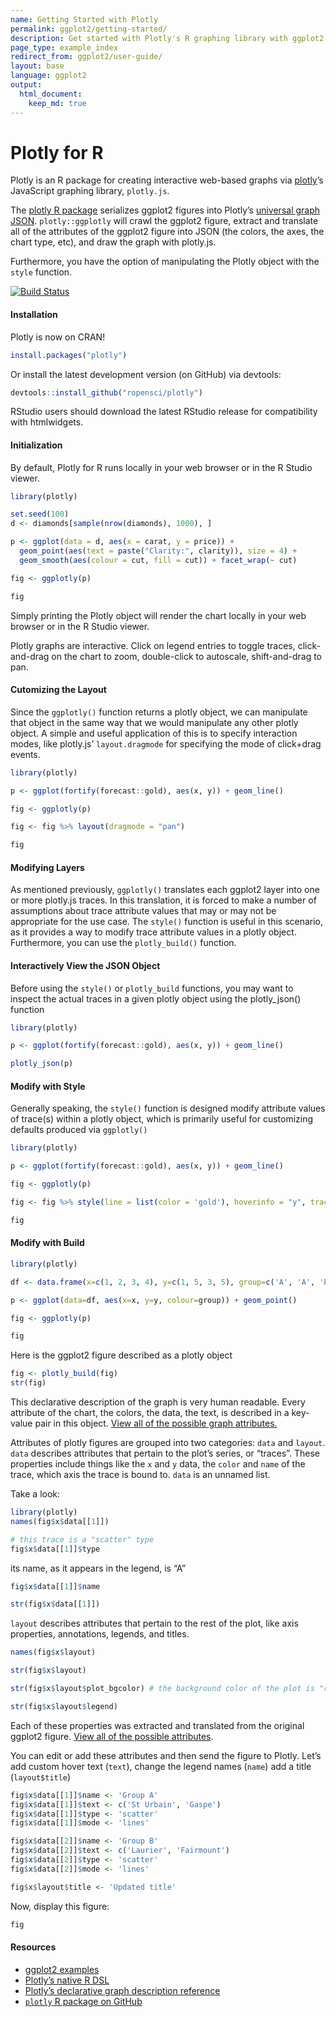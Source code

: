 ```yaml
---
name: Getting Started with Plotly
permalink: ggplot2/getting-started/
description: Get started with Plotly's R graphing library with ggplot2 to make interactive, publication-quality graphs online.
page_type: example_index
redirect_from: ggplot2/user-guide/
layout: base
language: ggplot2
output:
  html_document:
    keep_md: true
---
```

# Plotly for R

Plotly is an R package for creating interactive web-based graphs via [plotly](https://plotly.com/)'s JavaScript graphing library, `plotly.js`.

The [plotly R package](https://github.com/ropensci/plotly) serializes ggplot2 figures into Plotly's <a target="_blank" href="http://plot.ly/r/reference/">universal graph JSON</a>. `plotly::ggplotly` will crawl the ggplot2 figure, extract and translate all of the attributes of the ggplot2 figure into JSON (the colors, the axes, the chart type, etc), and draw the graph with plotly.js. 

Furthermore, you have the option of manipulating the Plotly object with the `style` function.

<a href="https://travis-ci.org/ropensci/plotly">
    <img alt="Build Status" style="margin: 0;" src="https://travis-ci.org/ropensci/plotly.png?branch=master">
</a>

#### Installation

Plotly is now on CRAN!


```r
install.packages("plotly")
```

Or install the latest development version (on GitHub) via devtools:


```r
devtools::install_github("ropensci/plotly")
```

RStudio users should download the latest RStudio release for compatibility with htmlwidgets.

#### Initialization

By default, Plotly for R runs locally in your web browser or in the R Studio viewer.


```r
library(plotly)

set.seed(100)
d <- diamonds[sample(nrow(diamonds), 1000), ]

p <- ggplot(data = d, aes(x = carat, y = price)) +
  geom_point(aes(text = paste("Clarity:", clarity)), size = 4) +
  geom_smooth(aes(colour = cut, fill = cut)) + facet_wrap(~ cut)

fig <- ggplotly(p)

fig
```

Simply printing the Plotly object will render the chart locally in your web browser or in the R Studio viewer.

Plotly graphs are interactive. Click on legend entries to toggle traces, click-and-drag on the chart to zoom, double-click to autoscale, shift-and-drag to pan.

#### Cutomizing the Layout

Since the `ggplotly()` function returns a plotly object, we can manipulate that object in the same way that we would manipulate any other plotly object. A simple and useful application of this is to specify interaction modes, like plotly.js' `layout.dragmode` for specifying the mode of click+drag events.



```r
library(plotly)

p <- ggplot(fortify(forecast::gold), aes(x, y)) + geom_line()

fig <- ggplotly(p)

fig <- fig %>% layout(dragmode = "pan")

fig
```

#### Modifying Layers

As mentioned previously, `ggplotly()` translates each ggplot2 layer into one or more plotly.js traces. In this translation, it is forced to make a number of assumptions about trace attribute values that may or may not be appropriate for the use case. The `style()` function is useful in this scenario, as it provides a way to modify trace attribute values in a plotly object. Furthermore, you can use the `plotly_build()` function.

#### Interactively View the JSON Object

Before using the `style()` or `plotly_build` functions, you may want to inspect the actual traces in a given plotly object using the plotly_json() function


```r
library(plotly)

p <- ggplot(fortify(forecast::gold), aes(x, y)) + geom_line()

plotly_json(p)
```


#### Modify with Style

Generally speaking, the `style()` function is designed modify attribute values of trace(s) within a plotly object, which is primarily useful for customizing defaults produced via `ggplotly()`


```r
library(plotly)

p <- ggplot(fortify(forecast::gold), aes(x, y)) + geom_line()

fig <- ggplotly(p)

fig <- fig %>% style(line = list(color = 'gold'), hoverinfo = "y", traces = 1)

fig
```

#### Modify with Build


```r
library(plotly)

df <- data.frame(x=c(1, 2, 3, 4), y=c(1, 5, 3, 5), group=c('A', 'A', 'B', 'B'))

p <- ggplot(data=df, aes(x=x, y=y, colour=group)) + geom_point()

fig <- ggplotly(p)

fig
```

Here is the ggplot2 figure described as a plotly object


```r
fig <- plotly_build(fig)
str(fig)
```

This declarative description of the graph is very human readable. Every attribute of the chart, the colors, the data, the text, is described in a key-value pair in this object. [View all of the possible graph attributes.](https://plotly.com/r/reference)

Attributes of plotly figures are grouped into two categories: `data` and `layout`. `data` describes attributes that pertain to the plot's series, or "traces". These properties include things like the `x` and `y` data, the `color` and `name` of the trace, which axis the trace is bound to. `data` is an unnamed list.

Take a look:


```r
library(plotly)
names(fig$x$data[[1]])
```

```r

# this trace is a "scatter" type
fig$x$data[[1]]$type
```

its name, as it appears in the legend, is "A"


```r
fig$x$data[[1]]$name
```

```r
str(fig$x$data[[1]])
```

`layout` describes attributes that pertain to the rest of the plot, like axis properties, annotations, legends, and titles.


```r

names(fig$x$layout)
```

```r
str(fig$x$layout)
```

```r
str(fig$x$layout$plot_bgcolor) # the background color of the plot is "rgb(229,229,229)"
```

```r
str(fig$x$layout$legend)
```

Each of these properties was extracted and translated from the original ggplot2 figure. [View all of the possible attributes](https://plotly.com/r/reference).

You can edit or add these attributes and then send the figure to Plotly. Let's add custom hover text (`text`), change the legend names (`name`) add a title (`layout$title`)


```r
fig$x$data[[1]]$name <- 'Group A'
fig$x$data[[1]]$text <- c('St Urbain', 'Gaspe')
fig$x$data[[1]]$type <- 'scatter'
fig$x$data[[1]]$mode <- 'lines'

fig$x$data[[2]]$name <- 'Group B'
fig$x$data[[2]]$text <- c('Laurier', 'Fairmount')
fig$x$data[[2]]$type <- 'scatter'
fig$x$data[[2]]$mode <- 'lines'

fig$x$layout$title <- 'Updated title'
```

Now, display this figure: 


```r
fig
```

#### Resources

- [ggplot2 examples](https://plotly.com/ggplot2)
- [Plotly's native R DSL](https://plotly.com/r)
- [Plotly's declarative graph description reference](https://plotly.com/r/reference)
- [`plotly` R package on GitHub](https://github.com/ropensci/plotly)
